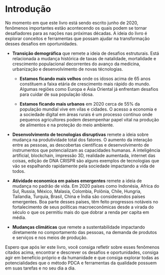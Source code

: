 # Introdução {#sec-intro .unnumbered}

No momento em que este livro está sendo escrito junho de 2020, fenômenos importantes estão acontecendo os quais podem se tornar desafiadores para as nações nas próximas décadas. A ideia do livro é explorar conceitos e ferramentas que possam ajudar na transformação desses desafios em oportunidades.

-   **Transição demográfica** que remete a ideia de desafios estruturais. Está relacionada a mudança histórica de taxas de natalidade, mortalidade e crescimento populacional decorrentes do avanço da medicina, urbanização e desenvolvimento de novas técnologias.

    -   **Estamos ficando mais velhos** onde os idosos acima de 65 anos constituem a faixa etária de crescimento mais rápido do mundo. Algumas regiões como Europa e Ásia Oriental já enfrentam desafios para cuidar de sua população idosa.

    -   **Estamos ficando mais urbanos** em 2020 cerca de 55% da população mundial vive em vilas e cidades. O acesso a economia e a sociedade digital em áreas rurais é um processo contínuo onde pequenos agricultores podem desempenhar papel vital na produção de alimentos e na proteção do meio ambiente.

-   **Desenvolvimento de tecnologias disruptivas** remete a ideia sobre mudança na produtividade total dos fatores. O aumento da interação entre as pessoas, as descobertas científicas e desenvolvimento de instrumentos que potencializam as capacidades humanas. A inteligência artificial, blockchain, impressão 3D, realidade aumentada, internet das coisas, edição de DNA CRISPR são alguns exemplos de tecnologias que vão se espalhando rapidamente pela sociedade impactando a vida de todos.

-   **Atividade economica em países emergentes** remete a ideia de mudança no padrão de vida. Em 2020 países como Indonésia, Africa do Sul, Russia, México, Malasia, Colombia, Polônia, Chile, Hungria, Tailandia, Turquia, Brasil, China e Índia são considerandos países emergentes. Boa parte desses países, têm feito progressos notáveis no fortalecimento de seus políticas macroeconômicas desde a virada do século o que os permitiu mais do que dobrar a renda per capita em média.

-   **Mudanças climáticas** que remete a sustentabilidade impactando diretamente no comportamento das pessoas, na demanda de produtos e serviços e nos meios de produção.

Espero que após ler este livro, você consiga refletir sobre esses fenômenos citados acima, encontrar e descrever os desafios e oportunidades, consiga agir em benefício próprio e da humanidade e que consiga explorar todas as potencialidades que o método PDCA e ferramentas da qualidade possuem em suas tarefas e no seu dia a dia.



